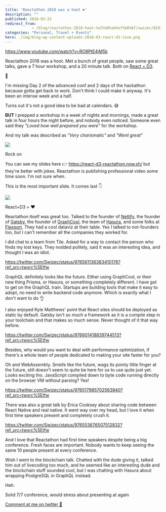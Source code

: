 ```yaml
---
title: 'Reactathon 2018 was a hoot ❤️'
description: ""
published: 2018-03-22
redirect_from: 
            - /blog/reactathon-2018-hoot-%e2%9d%a4%ef%b8%8f/swizec/8293
categories: "Personal, Travel + Events"
hero: ./img/blog-wp-content-uploads-2018-03-react-d3-love.png
---
```

https://www.youtube.com/watch?v=RO8PtE4jM5k

Reactathon 2018 was a hoot. Met a bunch of great people, saw some great talks, gave a 7 hour workshop, and a 20 minute talk. Both on [React + D3](https://swizec.com/reactd3js).

🤘

I&#x27;m missing Day 2 of the advanced conf and 2 days of the hackathon because gotta get back to work. Don&#x27;t think I could make it anyway. It&#x27;s been an intense week and a half.

Turns out it&#x27;s not a good idea to be bad at calendars. 😅

**BUT** I prepped a workshop in a week of nights and mornings, made a great talk in four hours the night before, and nobody even noticed. Someone even said they _&quot;Loved how well prepared you were&quot;_ for the workshop.

And my talk was described as _&quot;Very charismatic&quot;_ and _&quot;Went great&quot;_

![](./img/blog-wp-content-uploads-2018-03-rock-on.gif)

Rock on

You can see my slides here 👉 <https://react-d3-reactathon.now.sh/> but they&#x27;re better with jokes. Reactathon is publishing professional video some time soon. I&#x27;m not sure when.

This is the most important slide. It comes last 👇

![](./img/blog-wp-content-uploads-2018-03-react-d3-love.png)

React+D3 = ❤️

Reactathon itself was great too. Talked to the founder of [Netlify](http://netlify.com/), the founder of [Gatsby](http://gatsbyjs.org), the founder of [GraphCool](https://www.graph.cool/), the team of [Hasura](https://hasura.io/), and some folks at [Flexport](https://www.flexport.com/). They had a cool dataviz at their table. Yes I talked to not-founders too, but I can&#x27;t remember all the companies they worked for.

I did chat to a team from Tile. Asked for a way to contact the person who finds my lost keys. They nodded politely, said it was an interesting idea, and thought I was an idiot.

https://twitter.com/Swizec/status/976561136383410176?ref_src=twsrc%5Etfw

GraphQL definitely looks like the future. Either using GraphCool, or their new thing Prisma, or Hasura, or something completely different. I have got to get on the GraphQL train. Startups are building tools that make it easy to adopt, no need to write backend code anymore. Which is exactly what I don&#x27;t want to do 👌

I also enjoyed Kyle Matthews&#x27; point that React sites should be deployed as static by default. Gatsby isn&#x27;t so much a framework as it is a compile step in your toolchain and that makes so much sense. Never thought of it that way before.

https://twitter.com/Swizec/status/976601418839744513?ref_src=twsrc%5Etfw

Besides, why would you want to deal with performance optimization, if there&#x27;s a whole team of people dedicated to making your site faster for you?

Oh and WebAssembly. Smells like the future, wags its pointy little finger at the future, still doesn&#x27;t seem to quite be here for us to use quite just yet. Looks exciting tho. JavaScript compiled down to byte code running directly on the browser VM without parsing? Yes!

https://twitter.com/Swizec/status/976517985702563840?ref_src=twsrc%5Etfw

There was also a great talk by Erica Cooksey about sharing code between React Native and real native. It went way over my head, but I love it when first time speakers present and completely crush it.

https://twitter.com/Swizec/status/976553676507512832?ref_src=twsrc%5Etfw

And I love that Reactathon had first time speakers despite being a big conference. Fresh faces are important. Nobody wants to keep seeing the same 10 people present at every conference.

Wish I went to the blockchain talk. Chatted with the dude giving it, talked him out of livecoding too much, and he seemed like an interesting dude and the blockchain stuff sounded cool, but I was chatting with Hasura about wrapping PostgreSQL in GraphQL instead.

Heh.

Solid 7/7 conference, would stress about presenting at again

[Comment at me on twitter 🤙](https://twitter.com/swizec)

